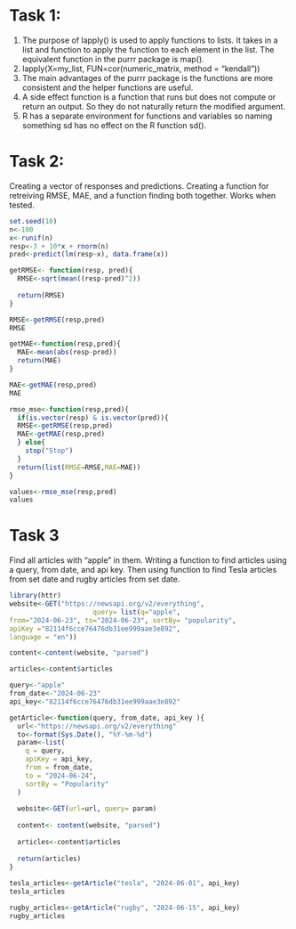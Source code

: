 # Task 1:
1. The purpose of lapply() is used to apply functions to lists. It takes in a list and function to apply the function to each element in the list. The equivalent function in the purrr package is map().
2. lapply(X=my_list, FUN=cor(numeric_matrix, method = "kendall"))
3. The main advantages of the purrr package is the functions are more consistent and the helper functions are useful.
4. A side effect function is a function that runs but does not compute or return an output. So they do not naturally return the modified argument.
5. R has a separate environment for functions and variables so naming something sd has no effect on the R function sd().

# Task 2:
Creating a vector of responses and predictions. Creating a function for retreiving RMSE, MAE, and a function finding both together. Works when tested.
```r
set.seed(10)
n<-100
x<-runif(n)
resp<-3 + 10*x + rnorm(n)
pred<-predict(lm(resp~x), data.frame(x))

getRMSE<- function(resp, pred){
  RMSE<-sqrt(mean((resp-pred)^2))
  
  return(RMSE)
}

RMSE<-getRMSE(resp,pred)
RMSE

getMAE<-function(resp,pred){
  MAE<-mean(abs(resp-pred))
  return(MAE)
}

MAE<-getMAE(resp,pred)
MAE

rmse_mse<-function(resp,pred){
  if(is.vector(resp) & is.vector(pred)){
  RMSE<-getRMSE(resp,pred)
  MAE<-getMAE(resp,pred)
  } else{
    stop("Stop")
  }
  return(list(RMSE=RMSE,MAE=MAE))
}

values<-rmse_mse(resp,pred)
values
```
# Task 3
Find all articles with "apple" in them. Writing a function to find articles using a query, from date, and api key. Then using function to find Tesla articles from set date and rugby articles from set date.
```r
library(httr)
website<-GET("https://newsapi.org/v2/everything",
                     query= list(q="apple",
from="2024-06-23", to="2024-06-23", sortBy= "popularity",
apiKey ="82114f6cce76476db31ee999aae3e892",
language = "en"))

content<-content(website, "parsed")

articles<-content$articles

query<-"apple"
from_date<-"2024-06-23"
api_key<-"82114f6cce76476db31ee999aae3e892"

getArticle<-function(query, from_date, api_key ){
  url<-"https://newsapi.org/v2/everything"
  to<-format(Sys.Date(), "%Y-%m-%d")
  param<-list(
    q = query,
    apiKey = api_key,
    from = from_date,
    to = "2024-06-24",
    sortBy = "Popularity"
  )
  
  website<-GET(url=url, query= param)
  
  content<- content(website, "parsed")
  
  articles<-content$articles
  
  return(articles)
}
  
tesla_articles<-getArticle("tesla", "2024-06-01", api_key)
tesla_articles

rugby_articles<-getArticle("rugby", "2024-06-15", api_key)
rugby_articles

```